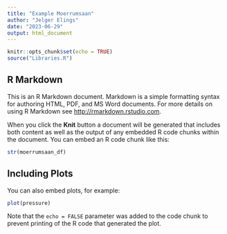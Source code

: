 ```yaml
---
title: "Example Moerrumsaan"
author: "Jelger Elings"
date: "2023-06-29"
output: html_document
---
```


```r
knitr::opts_chunk$set(echo = TRUE)
source("Libraries.R")
```

## R Markdown

This is an R Markdown document. Markdown is a simple formatting syntax for authoring HTML, PDF, and MS Word documents. For more details on using R Markdown see <http://rmarkdown.rstudio.com>.

When you click the **Knit** button a document will be generated that includes both content as well as the output of any embedded R code chunks within the document. You can embed an R code chunk like this:

```r
str(moerrumsaan_df)
```

## Including Plots

You can also embed plots, for example:

```r
plot(pressure)
```

Note that the `echo = FALSE` parameter was added to the code chunk to prevent printing of the R code that generated the plot.
